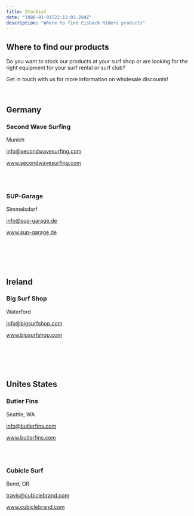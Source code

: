 ```yaml
---
title: Stockist
date: "1986-01-01T22:12:03.284Z"
description: "Where to find Eisbach Riders products"
---
```


<div style={{textAlign: 'center'}}>

## Where to find our products

Do you want to stock our products at your surf shop or are looking for the right equipment for your surf rental or surf club?

Get in touch with us for more information on wholesale discounts!

<br />

## Germany

### Second Wave Surfing
Munich

info@secondwavesurfing.com
  
www.secondwavesurfing.com

<br />
<br />

### SUP-Garage
Simmelsdorf

info@sup-garage.de
  
www.sup-garage.de

<br />
<br />
<br />
<br />

## Ireland

### Big Surf Shop
Waterford

info@bigsurfshop.com

www.bigsurfshop.com
  
<br />
<br />
<br />
<br />

## Unites States
  
### Butler Fins
Seattle, WA

info@butlerfins.com

www.butlerfins.com
  
<br />
<br />

### Cubicle Surf
Bend, OR

travis@cubiclebrand.com

www.cubiclebrand.com

</div>
